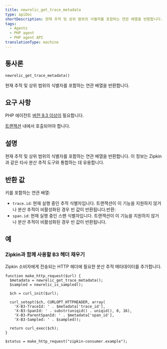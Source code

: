 ```yaml
---
title: newrelic_get_trace_metadata
type: apiDoc
shortDescription: 현재 추적 및 상위 범위의 식별자를 포함하는 연관 배열을 반환합니다.
tags:
  - Agents
  - PHP agent
  - PHP agent API
translationType: machine
---
```


## 통사론

```
newrelic_get_trace_metadata()
```

현재 추적 및 상위 범위의 식별자를 포함하는 연관 배열을 반환합니다.

## 요구 사항

PHP 에이전트 [버전 9.3 이상이](/docs/release-notes/agent-release-notes/php-release-notes) 필요합니다.

[트랜잭션](/docs/accounts-partnerships/education/getting-started-new-relic/glossary#transaction) 내에서 호출되어야 합니다.

## 설명

현재 추적 및 상위 범위의 식별자를 포함하는 연관 배열을 반환합니다. 이 정보는 Zipkin과 같은 타사 분산 추적 도구와 통합하는 데 유용합니다.

## 반환 값

키를 포함하는 연관 배열:

* `trace.id`: 현재 실행 중인 추적 식별자입니다. 트랜잭션이 이 기능을 지원하지 않거나 분산 추적이 비활성화된 경우 빈 값이 반환됩니다.반환:
* `span.id`: 현재 실행 중인 스팬 식별자입니다. 트랜잭션이 이 기능을 지원하지 않거나 분산 추적이 비활성화된 경우 빈 값이 반환됩니다.

## 예

### Zipkin과 함께 사용할 B3 헤더 채우기

Zipkin 소비자에게 전송되는 HTTP 헤더에 필요한 분산 추적 메타데이터를 추가합니다.

```
function make_http_request($url) {
  $metadata = newrelic_get_trace_metadata();
  $sampled = newrelic_is_sampled();

  $ch = curl_init($url);

  curl_setopt($ch, CURLOPT_HTTPHEADER, array(
    'X-B3-TraceId: ' . $metadata['trace_id'],
    'X-B3-SpanId: ' . substr(uniqid() . uniqid(), 0, 16),
    'X-B3-ParentSpanId: ' . $metadata['span_id'],
    'X-B3-Sampled: ' . $sampled));

  return curl_exec($ch);
}

$status = make_http_request("zipkin-consumer.example");
```